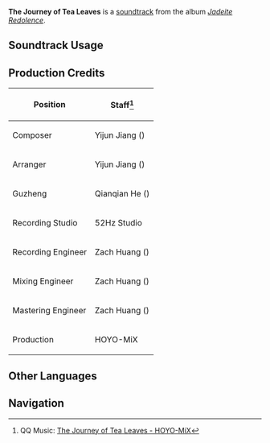 {{Soundtrack Infobox
|image          = Jadeite Redolence.png
|album          = Jadeite Redolence
|disc           = 1
|number         = 09
|featured       =
|featured2      =
|featured3      =
|featured_disc  =
|featured_disc2 =
|featured_disc3 =
|youtube_id     = 2jmS67fnG_8
|spotify_id     = 5SWZWOLPWnxVMWhR6QWsfb
|previous       = Brocade Dreams
|next           = Creeks of Nostalgia
}}
'''The Journey of Tea Leaves''' is a [[soundtrack]] from the album ''[[Jadeite Redolence]]''.

==Soundtrack Usage==
{{Soundtrack Usage
|location = Chunming Teaworks
}}
<!--
==Other Arrangements==
{{Files by Category Gallery|Media Using an Unreleased Arrangement of {{subst:#titleparts:{{subst:PAGENAME}}}} Soundtrack}}
-->
==Production Credits==
{| class="wikitable sortable"
|-
! Position
! Staff<ref>QQ Music: [https://y.qq.com/n/ryqq/songDetail/003XHG6v0BYuku {{zh|茗香悠远}} The Journey of Tea Leaves - HOYO-MiX]</ref>
|-
! Composer
| Yijun Jiang ({{zh|姜以君}})
|-
! Arranger
| Yijun Jiang ({{zh|姜以君}})
|-
! Guzheng
| Qianqian He ({{zh|何芊倩}})
|-
! Recording Studio
| 52Hz Studio
|-
! Recording Engineer
| Zach Huang ({{zh|黄巍}})
|-
! Mixing Engineer
| Zach Huang ({{zh|黄巍}})
|-
! Mastering Engineer
| Zach Huang ({{zh|黄巍}})
|-
! Production
| HOYO-MiX
|}
<!--
==Trivia==
-->
==Other Languages==
{{Other Languages|default_hidden=1
|en       = The Journey of Tea Leaves
|zhs      = 茗香悠远
|zhs_rm   = Míng Xiāng Yōuyuǎn
|zht      = 茗香悠遠
|zht_rm   = Míng Xiāng Yōuyuǎn
|zh_tl    = 
|ja       = 悠々たる茶の香り
|ja_rm    = Yuuyuu-taru Cha no Kaori
|ja_tl    = 
}}
<!--
==References==
{{Reflist}}
-->

==Navigation==
{{Soundtrack Navbox|Jadeite Redolence}}